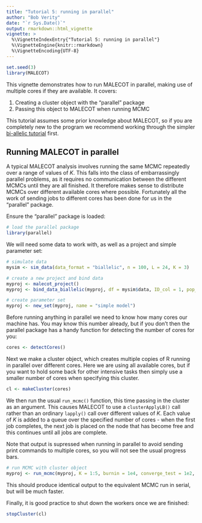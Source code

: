 ```yaml
---
title: "Tutorial 5: running in parallel"
author: "Bob Verity"
date: "`r Sys.Date()`"
output: rmarkdown::html_vignette
vignette: >
  %\VignetteIndexEntry{"Tutorial 5: running in parallel"}
  %\VignetteEngine{knitr::rmarkdown}
  %\VignetteEncoding{UTF-8}
---
```


```r
set.seed(3)
library(MALECOT)
```

This vignette demonstrates how to run MALECOT in parallel, making use of multiple cores if they are available. It covers:

1. Creating a cluster object with the "parallel" package
2. Passing this object to MALECOT when running MCMC

This tutorial assumes some prior knowledge about MALECOT, so if you are completely new to the program we recommend working through the simpler [bi-allelic tutorial](https://bobverity.github.io/MALECOT/articles/tutorial-biallelic.html) first.

## Running MALECOT in parallel

A typical MALECOT analysis involves running the same MCMC repeatedly over a range of values of $K$. This falls into the class of embarrassingly parallel problems, as it requires no communication between the different MCMCs until they are all finished. It therefore makes sense to distribute MCMCs over different available cores where possible. Fortunately all the work of sending jobs to different cores has been done for us in the "parallel" package.

Ensure the "parallel" package is loaded:

```r
# load the parallel package
library(parallel)
```

We will need some data to work with, as well as a project and simple parameter set:

```r
# simulate data
mysim <- sim_data(data_format = "biallelic", n = 100, L = 24, K = 3)

# create a new project and bind data
myproj <- malecot_project()
myproj <- bind_data_biallelic(myproj, df = mysim$data, ID_col = 1, pop_col = 2)

# create parameter set
myproj <- new_set(myproj, name = "simple model")
```

Before running anything in parallel we need to know how many cores our machine has. You may know this number already, but if you don't then the parallel package has a handy function for detecting the number of cores for you:

```r
cores <- detectCores()
```

Next we make a cluster object, which creates multiple copies of R running in parallel over different cores. Here we are using all available cores, but if you want to hold some back for other intensive tasks then simply use a smaller number of cores when specifying this cluster.

```r
cl <- makeCluster(cores)
```

We then run the usual `run_mcmc()` function, this time passing in the cluster as an argument. This causes MALECOT to use a `clusterApplyLB()` call rather than an ordinary `lapply()` call over different values of $K$. Each value of $K$ is added to a queue over the specified number of cores - when the first job completes, the next job is placed on the node that has become free and this continues until all jobs are complete.

Note that output is supressed when running in parallel to avoid sending print commands to multiple cores, so you will not see the usual progress bars.

```r
# run MCMC with cluster object
myproj <- run_mcmc(myproj, K = 1:5, burnin = 1e4, converge_test = 1e2, samples = 1e4, cluster = cl)
```

This should produce identical output to the equivalent MCMC run in serial, but will be much faster.

Finally, it is good practice to shut down the workers once we are finished:

```r
stopCluster(cl)
```
